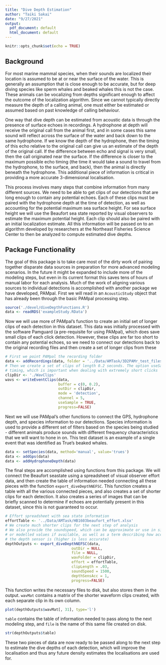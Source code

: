 ```yaml
---
title: "Dive Depth Estimation"
author: "Taiki Sakai"
date: "9/27/2021"
output:
  pdf_document: default
  html_document: default
---
```


```r
knitr::opts_chunk$set(echo = TRUE)
```

## Background

For most marine mammal species, when their sounds are localized their location is
assumed to be at or near the surface of the water. This is generally an assumption
that is close enough to be accurate, but for deep diving species like sperm whales
and beaked whales this is not the case. These animals can be vocalizing from depths
significant enough to affect the outcome of the localization algorithm. Since we 
cannot typically directly measure the depth of a calling animal, one must either 
be estimated or assumed based on past knowledge of calling behaviour. 

One way that dive depth can be estimated from acoustic data is through the
presence of surface echoes in recordings. A hydrophone at depth will receive the
original call from the animal first, and in some cases this same sound will
reflect across the surface of the water and back down to the same hydrophone.
If we know the depth of the hydrophone, then the timing of this echo relative
to the original call can give us an estimate of the depth of the original call.
If the difference between echo and signal is very small, then the call originated 
near the surface. If the difference is closer to the maximum possible echo timing
(the time it would take a sound to travel from the hydrophone, to the surface, and
back), then the animal is directly beneath the hydrophone. This additional piece of
information is critical in providing a more accurate 3-dimensional localisation. 

This process involves many steps that combine information from many different sources.
We need to be able to get clips of our detections that are long enough to contain any
potential echoes. Each of these clips must be paired with the hydrophone depth at
the time of detection, as well as accounting for the potential maximum sea surface height.
For sea surface height we will use the Beaufort sea state reported by visual observers
to estimate the maximum potential height. Each clip should also be paired with an initial
localization estimate. All this information will be passed on to an algorithm developed
by researchers at the Northeast Fisheries Science Center to then be analyzed to 
compute estimated dive depths.

## Package Functionality

The goal of this package is to take care most of the dirty work of pairing together
disparate data sources in preparation for more advanced modeling scenarios. In the
future it might be expanded to include more of the modeling steps, but even in its
current format this saves tens of hours of manual labor for each analysis. Much of
the work of aligning various sources to individual detections is accomplished with
another package we have developed, PAMpal. First we will read in an `AcousticStudy`
object that has already been through the basic PAMpal processing step.

```r
source('./devel/diveDepthFunctions.R')
data <- readRDS('exampleStudy.RData')
```

Now we will use more of PAMpal's function to create an initial set of longer clips
of each detection in this dataset. This data was initially processed with the 
software Pamguard (a pre-requisite for using PAMpal), which does save small clips
of each click detection. However, these clips are far too short to contain any 
potential echoes, so we need to connect our detections back to the original recording
files and then create a set of longer clips from these

```r
# First we point PAMpal the recording folder
data <- addRecordings(data, folder = '../Data/AMTask/3D2PAMr_test_files/Recordings/', log=FALSE, progress = FALSE)
# Then we create a set of clips of length 0.2 seconds. The option useSample = TRUE allows for more accurate
# timing, which is important when dealing with extremely short clicks
clipDir <- './WavClips'
wavs <- writeEventClips(data, 
                        buffer = c(0, 0.2),
                        outDir = clipDir,
                        mode = 'detection', 
                        channel = 5,
                        useSample = TRUE,
                        progress=FALSE)
```

Next we will use PAMpal's other functions to connect the GPS, hydrophone depth, and
species information to our detections. Species information is used to provide a 
different set of filters based on the species being studied - different animals 
produce sounds with different frequency characteristics that we will want to hone 
in on. This test dataset is an example of a single event that was identified as 
True's beaked whales.

```r
data <- setSpecies(data, method='manual', value='trues')
data <- addGps(data)
data <- addHydrophoneDepth(data)
```

The final steps are accomplished using functions from this package. We will connect
the Beaufort seastate using a spreadsheet of visual observer effort data, and then
create the table of information needed connecting all these pieces with the function
`export_diveDepthNEFSC`. This function creates a table with all the various connected
pieces, and also creates a set of shorter clips for each detection. It also creates 
a series of images that can be briefly scanned to determine if echoes are potentially
present in this dataset, since this is not guaranteed to occur.

```r
# Effort spreadsheet with sea state information
effortTable <- '../Data/AMTask/HB1603beaufort_effort.xlsx'
# We create much shorter clips for the next step of analysis
# We also provide the soundspeed, which can be approximate or use in situ
# or modelled values if available, as well as a term describing how accurate
# the depth sensor is (higher is less accurate)
depthOutputs <- export_diveDepthNEFSC(data,
                              outDir = NULL,
                              file = NULL,
                              wavFolder = clipDir,
                              effort = effortTable,
                              clipLength = .03, 
                              soundSpeed = 1500, 
                              depthSensAcc = 1,
                              progress=FALSE)
```

This function writes the necessary files to disk, but also stores them in the output.
`wavMat` contains a matrix of the shorter waveform clips created, with each separate clip 
in its own column.

```r
plot(depthOutputs$wavMat[, 31], type='l')
```

`table` contains the table of information needed to pass along to the next modeling step,
and `file` is the name of this same file created on disk.

```r
str(depthOutputs$table)
```

These two pieces of data are now ready to be passed along to the next step to estimate
the dive depths of each detection, which will improve the localisation and thus any 
future density estimates the localisations are used for.